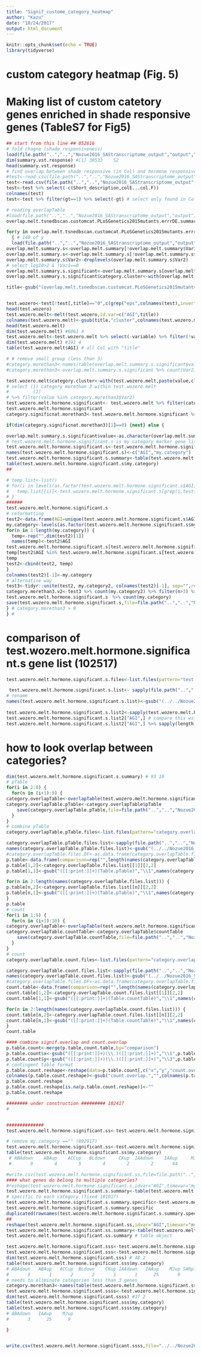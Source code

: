 ```yaml
---
title: "Signif_custome_category_heatmap"
author: "Kazu"
date: "10/24/2017"
output: html_document
---
```


```r
knitr::opts_chunk$set(echo = TRUE)
library(tidyverse)
```

# custom category heatmap (Fig. 5)
# Making list of custom catetory genes enriched in shade responsive genes (TableS7 for Fig5)
```r
## start from this line ## 052616
# fold chagne (shade responsiveness)
load(file.path("..","..","Nozue2016_SAStranscriptome_output","output","summary.vst.response.Rdata") )
dim(summary.vst.response) #[1] 30533    52
head(summary.vst.response)
# find overlap between shade responsive (in Col) and hormone responsive
#test<-read.csv(file.path("..","..","Nozue2016_SAStranscriptome_output","figs_tables","TableS4_hormone.responsiveness.SOMclusters100717.csv") ,row.names=1) # needs to use updated one (092917)
test<-read.csv(file.path("..","..","Nozue2016_SAStranscriptome_output","figs_tables","Dataset2_Custom_enrichment_tsnedbscan_clusters_of_shade-responsive_genes101917v3.csv") ,row.names=1) # tsnedbscan version
test<-test %>% select(-c(Short_description,colE...col.F))
colnames(test)
test<-test %>% filter(gt==1) %>% select(-gt) # select only found in Col clusters. remove gt column

# reading overlapTable
#load(file.path("..","..","Nozue2016_SAStranscriptome_output","output","overlap.GOseq.melt.summary.SOM.customcat.100717.Rdata")) 
overlap.melt.tsnedbscan.customcat.PLoSGenetics2015mutants.errrDE.summary.files<-list.files(file.path("..","..","Nozue2016_SAStranscriptome_output","output","tsne_dbscan_overlapTable_heatmap"),pattern="overlap.melt.tsnedbscan.customcat.PLoSGenetics2015mutants.errrDE.summary")

for(y in overlap.melt.tsnedbscan.customcat.PLoSGenetics2015mutants.errrDE.summary.files) 
  { # 140 of y
  load(file.path("..","..","Nozue2016_SAStranscriptome_output","output","tsne_dbscan_overlapTable_heatmap",y))
overlap.melt.summary.s<-overlap.melt.summary[!overlap.melt.summary$Var1==0,] # remove cluster "0"
overlap.melt.summary.s<-overlap.melt.summary.s[!overlap.melt.summary.s$Var2=="",]
overlap.melt.summary.s$Var2<-droplevels(overlap.melt.summary.s$Var2)
# select log10>2 & !Var1==0 
overlap.melt.summary.s.significant<-overlap.melt.summary.s[overlap.melt.summary.s$value> -log10(0.01),] # pvalue<0.01 (the same as Fig3)
overlap.melt.summary.s.significant$category.cluster<-with(overlap.melt.summary.s.significant,paste(Var2,Var1,sep="_")) # Var1 = cluster, Var2=category

title<-gsub("(overlap.melt.tsnedbscan.customcat.PLoSGenetics2015mutants.errrDE.summary)(\\.)(eps[[:print:]]+)(\\_)(MinPts[[:digit:]]+)(\\.)(set)(\\.)([[:digit:]]+)(\\.Rdata)","\\3\\4\\5\\6\\7\\9",y)


test.wozero<-test[!test[,title]=="0",c(grep("eps",colnames(test),invert=TRUE,value=TRUE),title)] # remove cluster 0 in test
head(test.wozero)
test.wozero.melt<-melt(test.wozero,id.var=c("AGI",title))
colnames(test.wozero.melt)<-gsub(title,"cluster",colnames(test.wozero.melt))
head(test.wozero.melt)
dim(test.wozero.melt) #6061 4
test.wozero.melt<-test.wozero.melt %>% select(-variable) %>% filter(!value=="")
dim(test.wozero.melt) #191 4
table(test.wozero.melt$AGI) # all Col with "title" 

# # remove small group (less than 3)
#category.morethan3<-names(table(overlap.melt.summary.s.significant$value)[table(test.wozero.melt.hormone.significant$value)>3])
#category.morethan3<-overlap.melt.summary.s.significant %>% count(Var2) %>% filter(n>3) %>% as.data.frame()

test.wozero.melt$category.cluster<-with(test.wozero.melt,paste(value,cluster,sep="_"))
# select (1) category morethan 3 within test.wozero.melt 
#         (2) 
# %>% filter(value %in% category.morethan3$Var2)
test.wozero.melt.hormone.significant<- test.wozero.melt %>% filter(category.cluster %in% overlap.melt.summary.s.significant$category.cluster)
test.wozero.melt.hormone.significant
category.significnat.morethan3<-test.wozero.melt.hormone.significant %>% count(value) %>% filter(n>3) %>% as.data.frame()

if(dim(category.significnat.morethan3)[1]==0) {next} else {

overlap.melt.summary.s.significant$value<-as.character(overlap.melt.summary.s.significant$value)
# test.wozero.melt.hormone.significant.s is my category marker gene list 
test.wozero.melt.hormone.significant.s<-test.wozero.melt.hormone.significant[,c("AGI","value")]
names(test.wozero.melt.hormone.significant.s)<-c("AGI","my.category")
test.wozero.melt.hormone.significant.s.summary<-table(test.wozero.melt.hormone.significant.s)[,-1]
table(test.wozero.melt.hormone.significant.s$my.category)
##

# temp.list<-list()
# for(i in levels(as.factor(test.wozero.melt.hormone.significant.s$AGI))) {
#   temp.list[[i]]<-test.wozero.melt.hormone.significant.s[grep(i,test.wozero.melt.hormone.significant.s$AGI),"my.category"]
# }
######
test.wozero.melt.hormone.significant.s
# reformatting 
test2<-data.frame(AGI=unique(test.wozero.melt.hormone.significant.s$AGI))
my.category<-levels(as.factor(test.wozero.melt.hormone.significant.s$my.category))
for(n in 1:length(my.category)) {
  temp<-rep("",dim(test2)[1])
  names(temp)<-test2$AGI
test.wozero.melt.hormone.significant.s[test.wozero.melt.hormone.significant.s$my.category==my.category[n],"AGI"]
temp[test2$AGI %in% test.wozero.melt.hormone.significant.s[test.wozero.melt.hormone.significant.s$my.category==my.category[n],"AGI"]]<-my.category[n]
temp
test2<-cbind(test2, temp)
}
colnames(test2)[-1]<-my.category
# alternative way
test3<-tidyr::unite(test2, my.category2, colnames(test2)[-1], sep="",remove=TRUE)
category.morethan3.v2<-test3 %>% count(my.category2) %>% filter(n>3) %>% as.data.frame()
test.wozero.melt.hormone.significant.s　%>% count(my.category)
save(test.wozero.melt.hormone.significant.s,file=file.path("..","..","Nozue2016_SAStranscriptome_output","output","tsne_dbscan_overlapTable_heatmap",paste("test.wozero.melt.hormone.significant.s.",title,".Rdata",sep="")))
} # category.morethan3 > 0
} # 
```
# comparison of test.wozero.melt.hormone.significant.s gene list (102517)
```r
test.wozero.melt.hormone.significant.s.files<-list.files(pattern="test.wozero.melt.hormone.significant.s",path=file.path("..","..","Nozue2016_SAStranscriptome_output","output","tsne_dbscan_overlapTable_heatmap"))

 test.wozero.melt.hormone.significant.s.list<- sapply(file.path("..","..","Nozue2016_SAStranscriptome_output","output","tsne_dbscan_overlapTable_heatmap",test.wozero.melt.hormone.significant.s.files),function(x) mget(load(x))) # mget 
# rename 
names(test.wozero.melt.hormone.significant.s.list)<-gsub("(../../Nozue2016_SAStranscriptome_output/output/tsne_dbscan_overlapTable_heatmap/test.wozero.melt.hormone.significant.s.)(eps[[:print:]]+)(\\_)(MinPts[[:digit:]]+)(\\.)(set[[:digit:]]+)(.Rdata.test.wozero.melt.hormone.significant.s)","\\2\\3\\4\\5\\6",names(test.wozero.melt.hormone.significant.s.list))
 
test.wozero.melt.hormone.significant.s.list2<-sapply(test.wozero.melt.hormone.significant.s.list,c)
test.wozero.melt.hormone.significant.s.list2["AGI",] # compare this with heatmap (Fig3) for double chekcing
test.wozero.melt.hormone.significant.s.list2["AGI",] %>% sapply(length)

```
# 



# how to look overlap between categories?
```r
dim(test.wozero.melt.hormone.significant.s.summary) # 93 10
# pTable
for(i in 2:8) {
  for(n in (i+1):9) {
category.overlapTable<-overlapTable(test.wozero.melt.hormone.significant.s.summary[,i],test.wozero.melt.hormone.significant.s.summary[,n])
category.overlapTable.pTable<-category.overlapTable$pTable
    save(category.overlapTable.pTable,file=file.path("..","..","Nozue2016_SAStranscriptome_output","output","tsne_dbscan_overlapTable_heatmap",paste("category.overlapTable.pTable",colnames(test.wozero.melt.hormone.significant.s.summary)[i],colnames(test.wozero.melt.hormone.significant.s.summary)[n],"Rdata",sep=".")))
  }
}
# combine pTable
category.overlapTable.pTable.files<-list.files(pattern="category.overlapTable.pTable",path=file.path("..","..","Nozue2016_SAStranscriptome_output","output","tsne_dbscan_overlapTable_heatmap"))

category.overlapTable.pTable.files.list<-sapply(file.path("..","..","Nozue2016_SAStranscriptome_output","output","tsne_dbscan_overlapTable_heatmap",category.overlapTable.pTable.files),function(x) mget(load(x))) # mget 
names(category.overlapTable.pTable.files.list)<-gsub("(../../Nozue2016_SAStranscriptome_output/output/tsne_dbscan_overlapTable_heatmap/category.overlapTable.pTable.)([[:print:]]+)(.Rdata.category.overlap)","\\2",names(category.overlapTable.pTable.files.list))
#category.overlapTable.files.DF<-as.data.frame(category.overlapTable.files.list)
p.table<-data.frame(comparison=rep("",length(names(category.overlapTable.files.list))),signif.overlap="")
p.table[1,2]<-category.overlapTable.files.list[[1]][2,2]
p.table[1,1]<-gsub("([[:print:]]+)(Table.pTable)","\\1",names(category.overlapTable.files.list)[1])

for(n in 2:length(names(category.overlapTable.files.list))) {
p.table[n,2]<-category.overlapTable.files.list[[n]][2,2]
p.table[n,1]<-gsub("([[:print:]]+)(Table.pTable)","\\1",names(category.overlapTable.files.list)[n])
}
p.table
# count
for(i in 1:9) {
  for(n in (i+1):10) {
category.overlapTable<-overlapTable(test.wozero.melt.hormone.significant.s.summary[,i],test.wozero.melt.hormone.significant.s.summary[,n])
category.overlapTable.countTable<-category.overlapTable$countTable
    save(category.overlapTable.countTable,file=file.path("..","..","Nozue2016_SAStranscriptome_output","output","tsne_dbscan_overlapTable_heatmap",paste("category.overlapTable.count",colnames(test.wozero.melt.hormone.significant.s.summary)[i],colnames(test.wozero.melt.hormone.significant.s.summary)[n],"Rdata",sep=".")))
  }
}
# count
category.overlapTable.count.files<-list.files(pattern="category.overlapTable.count",path=file.path("..","..","Nozue2016_SAStranscriptome_output","output","tsne_dbscan_overlapTable_heatmap"))

category.overlapTable.count.files.list<-sapply(file.path("..","..","Nozue2016_SAStranscriptome_output","output","tsne_dbscan_overlapTable_heatmap",category.overlapTable.count.files),function(x) mget(load(x))) # mget 
names(category.overlapTable.count.files.list)<-gsub("(../../Nozue2016_SAStranscriptome_output/output/tsne_dbscan_overlapTable_heatmap/category.overlapTable.count.)([[:print:]]+)(.Rdata.category.overlap)","\\2",names(category.overlapTable.count.files.list))
#category.overlapTable.files.DF<-as.data.frame(category.overlapTable.files.list)
count.table<-data.frame(comparison=rep("",length(names(category.overlapTable.count.files.list))),count.overlap="")
count.table[1,2]<-category.overlapTable.count.files.list[[1]][2,2]
count.table[1,1]<-gsub("([[:print:]]+)(Table.countTable)","\\1",names(category.overlapTable.count.files.list)[1])

for(n in 2:length(names(category.overlapTable.count.files.list))) {
count.table[n,2]<-category.overlapTable.count.files.list[[n]][2,2]
count.table[n,1]<-gsub("([[:print:]]+)(Table.countTable)","\\1",names(category.overlapTable.count.files.list)[n])
}
count.table

#### combine signif.overlap and count.overlap
p.table.count<-merge(p.table,count.table,by="comparison")
p.table.count$x<-gsub("([[:print:]]+)(\\.)([[:print:]]+)","\\1",p.table.count$comparison)
p.table.count$y<-gsub("([[:print:]]+)(\\.)([[:print:]]+)","\\3",p.table.count$comparison)
# contingent table format
p.table.count.reshape<-reshape(data=p.table.count[,c("x","y","count.overlap")],idvar="x",timevar="y",direction="wide")
colnames(p.table.count.reshape)<-gsub("count.overlap.","",colnames(p.table.count.reshape))
p.table.count.reshape
p.table.count.reshape[is.na(p.table.count.reshape)]<-""
p.table.count.reshape

######## under construction ######### 102417
# 


##############
test.wozero.melt.hormone.significant.ss<-test.wozero.melt.hormone.significant.s[!test.wozero.melt.hormone.significant.s$my.category %in% c("BLup","MJdown","MYC234up","NPR1up","NPR1down","NPR1down_uponSA","NPR1up_uponSA","WRKY33up","WRKY33down","SAup_24h"),] # eliminate those categories

# remove my.category =="" (092917)
test.wozero.melt.hormone.significant.ss<-test.wozero.melt.hormone.significant.ss[!test.wozero.melt.hormone.significant.ss$my.category=="",]
table(test.wozero.melt.hormone.significant.ss$my.category)
 # ABAdown    ABAup    ACCup   BLdown     CKup  IAAdown    IAAup     MJup SARminus  SARplus 
 #       9        4        5        4        2        2       44       20        1        6 

#write.csv(test.wozero.melt.hormone.significant.ss,file=file.path("..","..","Nozue2016_SAStranscriptome_output","figs_tables","TableS6_test.wozero.melt.hormone.significant.ss.100717.csv")) # 
#### what genes do belong to multiple categories?
#reshape(test.wozero.melt.hormone.significant.s,idvar="AGI",timevar="my.category",direction="wide")
test.wozero.melt.hormone.significant.s.summary<-table(test.wozero.melt.hormone.significant.s)[,-1]
# specific to each category (fixed 101017)
test.wozero.melt.hormone.significant.s.summary.specific<-test.wozero.melt.hormone.significant.s.summary[rowSums(test.wozero.melt.hormone.significant.s.summary)==1,] # need to merge SA related categories?
test.wozero.melt.hormone.significant.s.summary.specific 
duplicated(rownames(test.wozero.melt.hormone.significant.s.summary.specific))
## 
reshape(test.wozero.melt.hormone.significant.ss,idvar="AGI",timevar="my.category",direction="wide") #  should be test.wozero.melt.hormone.significant.s.summary.specific
test.wozero.melt.hormone.significant.ss.summary<-table(test.wozero.melt.hormone.significant.s)[,-1]
test.wozero.melt.hormone.significant.ss.summary # table object

test.wozero.melt.hormone.significant.sss<-test.wozero.melt.hormone.significant.ss[test.wozero.melt.hormone.significant.ss$AGI %in% test.wozero.melt.hormone.significant.ss$AGI,] # 
test.wozero.melt.hormone.significant.sss<-test.wozero.melt.hormone.significant.ss[test.wozero.melt.hormone.significant.ss$AGI %in% rownames(test.wozero.melt.hormone.significant.s.summary.specific),] # revised. 101017
dim(test.wozero.melt.hormone.significant.sss) # 48 2
table(test.wozero.melt.hormone.significant.sss$my.category)
# ABAdown   ABAup   ACCup  BLdown    CKup IAAdown   IAAup    MJup SARplus 
#       3       1       2       2       1       1      25       9       2 
# needs to eliminate categories less than 3 genes
category.morethan3<-names(table(test.wozero.melt.hormone.significant.sss$my.category))[table(test.wozero.melt.hormone.significant.sss$my.category)>2]
test.wozero.melt.hormone.significant.ssss<-test.wozero.melt.hormone.significant.sss[test.wozero.melt.hormone.significant.sss$my.category %in% category.morethan3,]
dim(test.wozero.melt.hormone.significant.ssss) #37 2
table(test.wozero.melt.hormone.significant.sss$my.category)
table(test.wozero.melt.hormone.significant.ssss$my.category)
# ABAdown   IAAup    MJup 
#       3      25      9 

}


write.csv(test.wozero.melt.hormone.significant.ssss,file="../../Nozue2016_SAStranscriptome_output/figs_tables/TableS6_test.wozero.melt.hormone.significant.102417.csv") # This should be TableS6 (101017)
```
